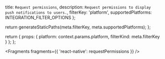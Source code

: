   title: `Request permissions`,
  description: `Request permissions to display push notifications to users.`,
  filterKey: 'platform',
  supportedPlatforms: INTEGRATION_FILTER_OPTIONS
};



  return generateStaticPaths(meta.filterKey, meta.supportedPlatforms);
};

  return {
    props: {
      platform: context.params.platform,
      filterKind: meta.filterKey
    }
  };
};


<Fragments fragments={{ 'react-native': requestPermissions }} />

